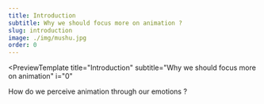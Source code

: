 ```yaml
---
title: Introduction
subtitle: Why we should focus more on animation ?
slug: introduction
image: ./img/mushu.jpg
order: 0
---
```


<PreviewTemplate
  title="Introduction"
  subtitle="Why we should focus more on animation"
  i="0"
>
  How do we perceive animation through our emotions ? 

  <ReadTheNextArticle
    title="Introduction"
    description="I love animation. I remember when I was a kid, going at Disney Studio and ..."
    linkTo="/introduction/index"
  />
  
</PreviewTemplate>
